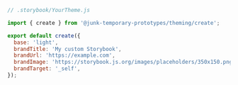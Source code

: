 ```js
// .storybook/YourTheme.js

import { create } from '@junk-temporary-prototypes/theming/create';

export default create({
  base: 'light',
  brandTitle: 'My custom Storybook',
  brandUrl: 'https://example.com',
  brandImage: 'https://storybook.js.org/images/placeholders/350x150.png',
  brandTarget: '_self',
});
```
